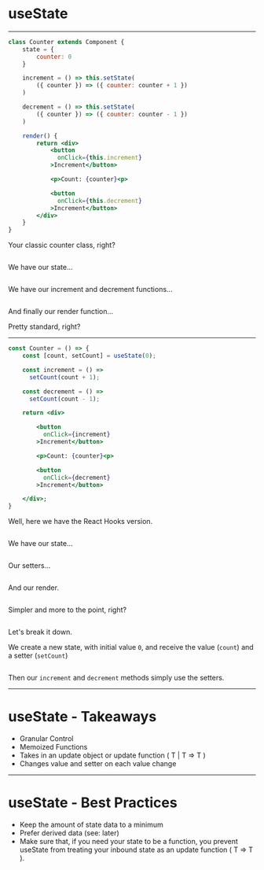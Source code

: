 <!-- SUBTITLE: useState -->

<Layout header>

# useState

</Layout>

---

<Layout>

<CodeSurferColumns>

<Step>

```jsx
class Counter extends Component {
    state = {
        counter: 0
    }

    increment = () => this.setState(
        ({ counter }) => ({ counter: counter + 1 })
    )

    decrement = () => this.setState(
        ({ counter }) => ({ counter: counter - 1 })
    )

    render() {
        return <div>
            <button 
              onClick={this.increment}
            >Increment</button>

            <p>Count: {counter}<p> 

            <button 
              onClick={this.decrement}
            >Increment</button>
        </div>
    }
}
```

Your classic counter class, right?

</Step>

<Step>

```diff 2:4
```

We have our state...

</Step>

<Step>


```diff 6:8,10:12
```

We have our increment and decrement functions...

</Step>

<Step>

```diff 14:30
```

<div>

And finally our render function... 

Pretty standard, right?

</div>

</Step>

</CodeSurferColumns>

</Layout>

---

<Layout>

<CodeSurferColumns>

<Step>

```jsx
const Counter = () => {
    const [count, setCount] = useState(0);

    const increment = () => 
      setCount(count + 1);

    const decrement = () => 
      setCount(count - 1);

    return <div>

        <button 
          onClick={increment}
        >Increment</button>

        <p>Count: {counter}<p> 

        <button 
          onClick={decrement}
        >Increment</button>

    </div>;
}
```

Well, here we have the React Hooks version.

</Step>

<Step>

```diff 2
```

We have our state...

</Step>

<Step>

```diff 4:8
```

Our setters...

</Step>

<Step>

```diff 10:30
```

And our render.

</Step>

<Step>

```diff
```

Simpler and more to the point, right?

</Step>

<Step>

```diff 2[12:27,40]
```

<div>

Let's break it down.

We create a new state, with initial value `0`, and receive the value (`count`) and a setter (`setCount`)

</div>

</Step>

<Step>

```diff 5,8
```

Then our `increment` and `decrement` methods simply use the setters.

</Step>

</CodeSurferColumns>

</Layout>

---

<Layout>

# useState - Takeaways


- Granular Control
- Memoized Functions
- Takes in an update object or update function ( T | T => T )
- Changes value and setter on each value change

</Layout>

---

<Layout>

# useState - Best Practices

- Keep the amount of state data to a minimum
- Prefer derived data (see: later)
- Make sure that, if you need your state to be a function, you prevent useState from treating your inbound state as an update function ( T => T ). 

</Layout>
